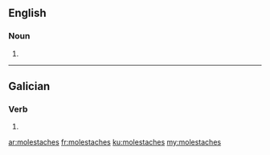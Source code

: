 ==English==

===Noun===
{{head|en|noun plural form}}

# {{plural of|molestache|lang=en}}

----

==Galician==

===Verb===
{{gl-verb-form}}

# {{inflection of|molestar||lang=gl|2|s|pret|indc}}

[[ar:molestaches]]
[[fr:molestaches]]
[[ku:molestaches]]
[[my:molestaches]]
